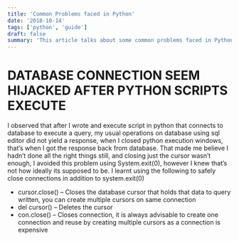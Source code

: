 ```yaml
---
title: 'Common Problems faced in Python'
date: '2018-10-14'
tags: ['python', 'guide']
draft: false
summary: 'This article talks about some common problems faced in Python and my experience fixing them.'
---
```


# DATABASE CONNECTION SEEM HIJACKED AFTER PYTHON SCRIPTS EXECUTE

I observed that after I wrote and execute script in python that connects to database to execute a query, my usual operations on database using sql editor did not yield a response, when I closed python execution windows, that’s when I got the response back from database. That made me believe I hadn’t done all the right things still, and closing just the cursor wasn’t enough, I avoided this problem using System.exit(0), however I knew that’s not how ideally its supposed to be. I learnt using the following to safely close connections in addition to system.exit(0)

- cursor.close() – Closes the database cursor that holds that data to query written, you can create multiple cursors on same connection
- del cursor() – Deletes the cursor
- con.close() – Closes connection, it is always advisable to create one connection and reuse by creating multiple cursors as a connection is expensive
